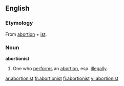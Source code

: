 ==English==

===Etymology===
From [[abortion]] + [[ist]].

===Noun===
'''abortionist'''
# One who [[perform]]s an [[abortion]], esp. [[illegally]].

[[ar:abortionist]]
[[fr:abortionist]]
[[fi:abortionist]]
[[vi:abortionist]]